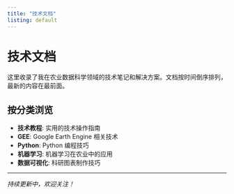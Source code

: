 ```yaml
---
title: "技术文档"
listing: default
---
```


# 技术文档

这里收录了我在农业数据科学领域的技术笔记和解决方案。文档按时间倒序排列，最新的内容在最前面。

## 按分类浏览

- **技术教程**: 实用的技术操作指南
- **GEE**: Google Earth Engine 相关技术
- **Python**: Python 编程技巧
- **机器学习**: 机器学习在农业中的应用
- **数据可视化**: 科研图表制作技巧

---

*持续更新中，欢迎关注！*